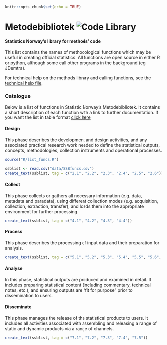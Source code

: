 
```r
knitr::opts_chunk$set(echo = TRUE)
```
# Metodebibliotek ![Code Library](viz/codelibrary_ssb.png)
#### Statistics Norway's library for methods' code
This list contains the names of methodological functions which may be useful in creating official statistics. All functions are open source in either R or python, although some call other programs in the background (eg JDemtra).

For technical help on the methods library and calling functions, see the [technical help file](help/technical.md).

### Catalogue
Below is a list of functions in Statistic Norway's Metodebibliotek. It contains a short description of each function with a link to further documentation. If you want the list in table format [click here](help/metodebib_tabell.md)


#### **Design**
This phase describes the development and design activities, and any associated practical research work needed to define the statistical outputs, concepts, methodologies, collection instruments and operational processes. 

```r
source("R/list_funcs.R")

ssblist <- read.csv("data/SSBfuncs.csv")
create_text(ssblist, tag = c("2.1", "2.2", "2.3", "2.4", "2.5", "2.6"))

```


#### **Collect**
This phase collects or gathers all necessary information (e.g. data, metadata and paradata), using different collection modes (e.g. acquisition, collection, extraction, transfer), and loads them into the appropriate environment for further processing.

```r
create_text(ssblist, tag = c("4.1", "4.2", "4.3", "4.4"))
```


#### **Process**
This phase describes the processing of input data and their preparation for analysis.

```r
create_text(ssblist, tag = c("5.1", "5.2", "5.3", "5.4", "5.5", "5.6", "5.7", "5.8"))
```


#### **Analyse**
In this phase, statistical outputs are produced and examined in detail. It includes preparing statistical content (including commentary, technical notes, etc.), and ensuring outputs are “fit for purpose” prior to dissemination to users.  


#### **Disseminate**
This phase manages the release of the statistical products to users. It includes all activities associated with assembling and releasing a range of static and dynamic products via a range of channels.  

```r
create_text(ssblist, tag = c("7.1", "7.2", "7.3", "7.4", "7.5"))
```

